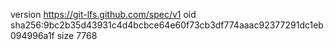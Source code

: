 version https://git-lfs.github.com/spec/v1
oid sha256:9bc2b35d43931c4d4bcbce64e60f73cb3df774aaac92377291dc1eb094996a1f
size 7768
